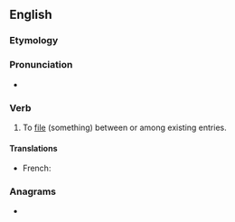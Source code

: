 ==English==

===Etymology===
{{prefix|en|inter|file}}

===Pronunciation===
* {{rhymes|en|aɪl}}

===Verb===
{{en-verb}}

# {{lb|en|transitive}} To [[file]] (something) between or among existing entries.

====Translations====
{{trans-top}}
* French: {{t+|fr|interclasser}}
{{trans-mid}}
{{trans-bottom}}

===Anagrams===
* {{anagrams|en|a=eefiilnrt|infertile}}
